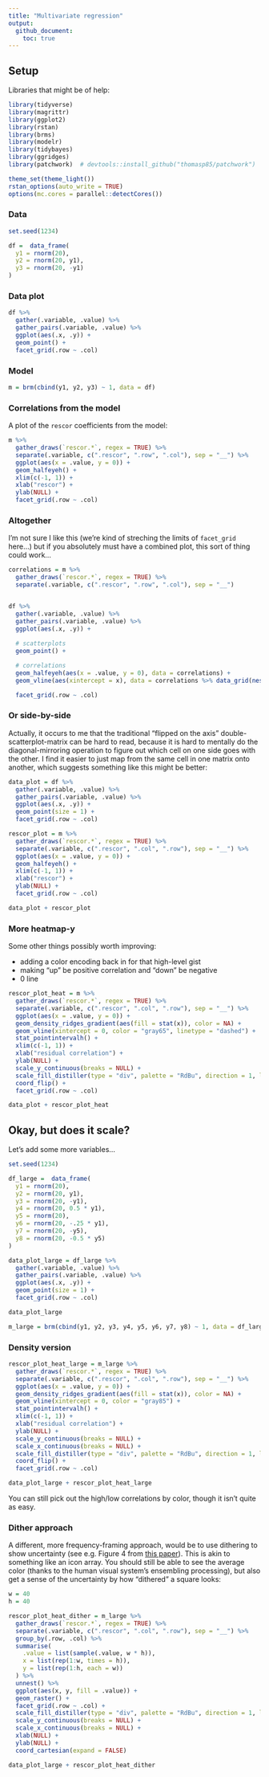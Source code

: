 ```yaml
---
title: "Multivariate regression"
output:
  github_document:
    toc: true
---
```



## Setup

Libraries that might be of help:

```r
library(tidyverse)
library(magrittr)
library(ggplot2)
library(rstan)
library(brms)
library(modelr)
library(tidybayes)
library(ggridges)
library(patchwork)  # devtools::install_github("thomasp85/patchwork")

theme_set(theme_light())
rstan_options(auto_write = TRUE)
options(mc.cores = parallel::detectCores())
```



### Data

```r
set.seed(1234)

df =  data_frame(
  y1 = rnorm(20),
  y2 = rnorm(20, y1),
  y3 = rnorm(20, -y1)
)
```

### Data plot

```r
df %>%
  gather(.variable, .value) %>%
  gather_pairs(.variable, .value) %>%
  ggplot(aes(.x, .y)) +
  geom_point() +
  facet_grid(.row ~ .col)
```

### Model

```r
m = brm(cbind(y1, y2, y3) ~ 1, data = df)
```

### Correlations from the model

A plot of the `rescor` coefficients from the model:

```r
m %>%
  gather_draws(`rescor.*`, regex = TRUE) %>%
  separate(.variable, c(".rescor", ".row", ".col"), sep = "__") %>%
  ggplot(aes(x = .value, y = 0)) +
  geom_halfeyeh() +
  xlim(c(-1, 1)) +
  xlab("rescor") +
  ylab(NULL) +
  facet_grid(.row ~ .col)
```

### Altogether

I'm not sure I like this (we're kind of streching the limits of `facet_grid` here...) but if you absolutely must have a combined plot, this sort of thing could work...

```r
correlations = m %>%
  gather_draws(`rescor.*`, regex = TRUE) %>%
  separate(.variable, c(".rescor", ".row", ".col"), sep = "__")


df %>%
  gather(.variable, .value) %>%
  gather_pairs(.variable, .value) %>%
  ggplot(aes(.x, .y)) +
  
  # scatterplots
  geom_point() +

  # correlations
  geom_halfeyeh(aes(x = .value, y = 0), data = correlations) +
  geom_vline(aes(xintercept = x), data = correlations %>% data_grid(nesting(.row, .col), x = c(-1, 0, 1))) +

  facet_grid(.row ~ .col)
```

### Or side-by-side

Actually, it occurs to me that the traditional "flipped on the axis" double-scatterplot-matrix can be hard to read, because it is hard to mentally do the diagonal-mirroring operation to figure out which cell on one side goes with the other. I find it easier to just map from the same cell in one matrix onto another, which suggests something like this might be better:

```r
data_plot = df %>%
  gather(.variable, .value) %>%
  gather_pairs(.variable, .value) %>%
  ggplot(aes(.x, .y)) +
  geom_point(size = 1) +
  facet_grid(.row ~ .col)

rescor_plot = m %>%
  gather_draws(`rescor.*`, regex = TRUE) %>%
  separate(.variable, c(".rescor", ".col", ".row"), sep = "__") %>%
  ggplot(aes(x = .value, y = 0)) +
  geom_halfeyeh() +
  xlim(c(-1, 1)) +
  xlab("rescor") +
  ylab(NULL) +
  facet_grid(.row ~ .col)

data_plot + rescor_plot
```

### More heatmap-y

Some other things possibly worth improving:

- adding a color encoding back in for that high-level gist
- making "up" be positive correlation and "down" be negative
- 0 line

```r
rescor_plot_heat = m %>%
  gather_draws(`rescor.*`, regex = TRUE) %>%
  separate(.variable, c(".rescor", ".col", ".row"), sep = "__") %>%
  ggplot(aes(x = .value, y = 0)) +
  geom_density_ridges_gradient(aes(fill = stat(x)), color = NA) +
  geom_vline(xintercept = 0, color = "gray65", linetype = "dashed") +
  stat_pointintervalh() +
  xlim(c(-1, 1)) +
  xlab("residual correlation") +
  ylab(NULL) +
  scale_y_continuous(breaks = NULL) +
  scale_fill_distiller(type = "div", palette = "RdBu", direction = 1, limits = c(-1, 1), guide = FALSE) +
  coord_flip() +
  facet_grid(.row ~ .col)

data_plot + rescor_plot_heat
```

## Okay, but does it scale?

Let's add some more variables...

```r
set.seed(1234)

df_large =  data_frame(
  y1 = rnorm(20),
  y2 = rnorm(20, y1),
  y3 = rnorm(20, -y1),
  y4 = rnorm(20, 0.5 * y1),
  y5 = rnorm(20),
  y6 = rnorm(20, -.25 * y1),
  y7 = rnorm(20, -y5),
  y8 = rnorm(20, -0.5 * y5)
)
```

```r
data_plot_large = df_large %>%
  gather(.variable, .value) %>%
  gather_pairs(.variable, .value) %>%
  ggplot(aes(.x, .y)) +
  geom_point(size = 1) +
  facet_grid(.row ~ .col)

data_plot_large
```

```r
m_large = brm(cbind(y1, y2, y3, y4, y5, y6, y7, y8) ~ 1, data = df_large)
```

### Density version

```r
rescor_plot_heat_large = m_large %>%
  gather_draws(`rescor.*`, regex = TRUE) %>%
  separate(.variable, c(".rescor", ".col", ".row"), sep = "__") %>%
  ggplot(aes(x = .value, y = 0)) +
  geom_density_ridges_gradient(aes(fill = stat(x)), color = NA) +
  geom_vline(xintercept = 0, color = "gray85") +
  stat_pointintervalh() +
  xlim(c(-1, 1)) +
  xlab("residual correlation") +
  ylab(NULL) +
  scale_y_continuous(breaks = NULL) +
  scale_x_continuous(breaks = NULL) +
  scale_fill_distiller(type = "div", palette = "RdBu", direction = 1, limits = c(-1, 1), guide = FALSE) +
  coord_flip() +
  facet_grid(.row ~ .col)

data_plot_large + rescor_plot_heat_large
```

You can still pick out the high/low correlations by color, though it isn't quite as easy.

### Dither approach

A different, more frequency-framing approach, would be to use dithering to show uncertainty (see e.g. Figure 4 from [this paper](http://doi.wiley.com/10.1002/sta4.150)). This is akin to something like an icon array. You should still be able to see the average color (thanks to the human visual system's ensembling processing), but also get a sense of the uncertainty by how "dithered" a square looks:

```r
w = 40
h = 40

rescor_plot_heat_dither = m_large %>%
  gather_draws(`rescor.*`, regex = TRUE) %>%
  separate(.variable, c(".rescor", ".col", ".row"), sep = "__") %>%
  group_by(.row, .col) %>%
  summarise(
    .value = list(sample(.value, w * h)),
    x = list(rep(1:w, times = h)),
    y = list(rep(1:h, each = w))
  ) %>%
  unnest() %>%
  ggplot(aes(x, y, fill = .value)) +
  geom_raster() +
  facet_grid(.row ~ .col) +
  scale_fill_distiller(type = "div", palette = "RdBu", direction = 1, limits = c(-1, 1), name = "residual\ncorrelation") +
  scale_y_continuous(breaks = NULL) +
  scale_x_continuous(breaks = NULL) +
  xlab(NULL) +
  ylab(NULL) +
  coord_cartesian(expand = FALSE)

data_plot_large + rescor_plot_heat_dither
```

